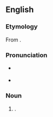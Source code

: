 ==English==

===Etymology===
From {{af|en|methyl|alt1=me(thyl)|thi-|imidazole|alt3=(i)m(id)azole|nocat=1}}.

===Pronunciation===
* {{a|RP}} {{IPA|en|/mɪˈθɪm.ə.zəʊl/}}
* {{a|GA}} {{IPA|en|/məˈθaɪ.məˌzoʊl/}}

===Noun===
{{en-noun|~}}

# {{lb|en|pharmaceutical drug}} {{syn of|en|thiamazole}}.